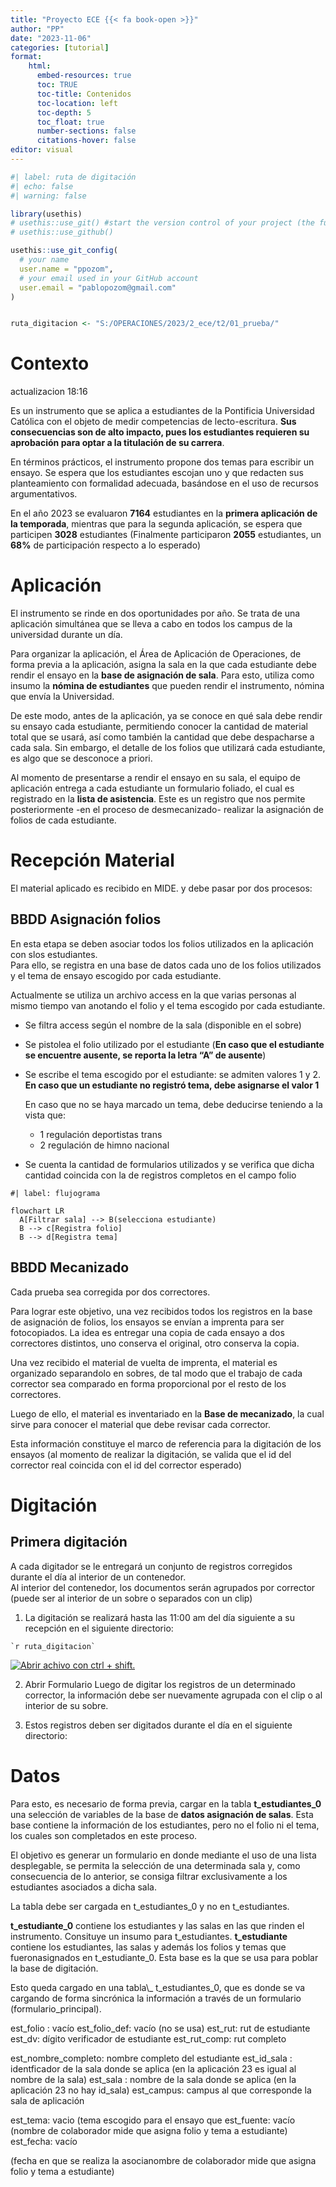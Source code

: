 ```yaml
---
title: "Proyecto ECE {{< fa book-open >}}"
author: "PP"
date: "2023-11-06"
categories: [tutorial]
format: 
    html:
      embed-resources: true
      toc: TRUE
      toc-title: Contenidos
      toc-location: left
      toc-depth: 5
      toc_float: true
      number-sections: false
      citations-hover: false
editor: visual
---
```

<!-- usethis::use_git_config( -->
<!--   # your name -->
<!--   user.name = "ppozom", -->
<!--   # your email used in your GitHub account -->
<!--   user.email = "pablopozom@gmail.com" -->
<!-- ) -->
```r
#| label: ruta de digitación
#| echo: false
#| warning: false

library(usethis)
# usethis::use_git() #start the version control of your project (the function will          ask you if you want to commit your changes and restart RStudio, you can accept it):
# usethis::use_github()

usethis::use_git_config(
  # your name
  user.name = "ppozom",
  # your email used in your GitHub account
  user.email = "pablopozom@gmail.com"
)


ruta_digitacion <- "S:/OPERACIONES/2023/2_ece/t2/01_prueba/"
```

# Contexto

actualizacion 18:16

Es un instrumento que se aplica a estudiantes de la Pontificia Universidad Católica con el objeto de medir competencias de lecto-escritura. **Sus consecuencias son de alto impacto, pues los estudiantes requieren su aprobación para optar a la titulación de su carrera**.

En términos prácticos, el instrumento propone dos temas para escribir un ensayo. Se espera que los estudiantes escojan uno y que redacten sus planteamiento con formalidad adecuada, basándose en el uso de recursos argumentativos.

::: {.callout-note title="Nota"}
En el año 2023 se evaluaron **7164** estudiantes en la **primera aplicación de la temporada**, mientras que para la segunda aplicación, se espera que participen **3028** estudiantes (Finalmente participaron **2055** estudiantes, un **68%** de participación respecto a lo esperado)
:::

# Aplicación

El instrumento se rinde en dos oportunidades por año. Se trata de una aplicación simultánea que se lleva a cabo en todos los campus de la universidad durante un día.

Para organizar la aplicación, el Área de Aplicación de Operaciones, de forma previa a la aplicación, asigna la sala en la que cada estudiante debe rendir el ensayo en la **base de asignación de sala**. Para esto, utiliza como insumo la **nómina de estudiantes** que pueden rendir el instrumento, nómina que envía la Universidad.

De este modo, antes de la aplicación, ya se conoce en qué sala debe rendir su ensayo cada estudiante, permitiendo conocer la cantidad de material total que se usará, así como también la cantidad que debe despacharse a cada sala. Sin embargo, el detalle de los folios que utilizará cada estudiante, es algo que se desconoce a priori.

Al momento de presentarse a rendir el ensayo en su sala, el equipo de aplicación entrega a cada estudiante un formulario foliado, el cual es registrado en la **lista de asistencia**. Este es un registro que nos permite posteriormente -en el proceso de desmecanizado- realizar la asignación de folios de cada estudiante.

# Recepción Material

El material aplicado es recibido en MIDE. y debe pasar por dos procesos:

## BBDD Asignación folios

En esta etapa se deben asociar todos los folios utilizados en la aplicación con slos estudiantes.\
Para ello, se registra en una base de datos cada uno de los folios utilizados y el tema de ensayo escogido por cada estudiante. 

Actualmente se utiliza un archivo access en la que varias personas al mismo tiempo van anotando el folio y el tema escogido por cada estudiante.

::: {.callout-tip title="Flujo de trabajo"}
-   Se filtra access según el nombre de la sala (disponible en el sobre)

-   Se pistolea el folio utilizado por el estudiante (**En caso que el estudiante se encuentre ausente, se reporta la letra "A" de ausente**)

-   Se escribe el tema escogido por el estudiante: se admiten valores 1 y 2. **En caso que un estudiante no registró tema, debe asignarse el valor 1**

    En caso que no se haya marcado un tema, debe deducirse teniendo a la vista que:

    -   1 regulación deportistas trans
    -   2 regulación de himno nacional

-   Se cuenta la cantidad de formularios utilizados y se verifica que dicha cantidad coincida con la de registros completos en el campo folio
:::

```mermaid
#| label: flujograma

flowchart LR
  A[Filtrar sala] --> B(selecciona estudiante)
  B --> c[Registra folio]
  B --> d[Registra tema]
```

## BBDD Mecanizado

Cada prueba sea corregida por dos correctores.

Para lograr este objetivo, una vez recibidos todos los registros en la base de asignación de folios, los ensayos se envían a imprenta para ser fotocopiados. La idea es entregar una copia de cada ensayo a dos correctores distintos, uno conserva el original, otro conserva la copia.

Una vez recibido el material de vuelta de imprenta, el material es organizado separandolo en sobres, de tal modo que el trabajo de cada corrector sea comparado en forma proporcional por el resto de los correctores.\

Luego de ello, el material es inventariado en la **Base de mecanizado**, la cual sirve para conocer el material que debe revisar cada corrector.

Esta información constituye el marco de referencia para la digitación de los ensayos (al momento de realizar la digitación, se valida que el id del corrector real coincida con el id del corrector esperado)

# Digitación

## Primera digitación

A cada digitador se le entregará un conjunto de registros corregidos durante el día al interior de un contenedor.\
Al interior del contenedor, los documentos serán agrupados por corrector (puede ser al interior de un sobre o separados con un clip)

1.  La digitación se realizará hasta las 11:00 am del día siguiente a su recepción en el siguiente directorio:

::: border
```         
`r ruta_digitacion`
```
:::

[![Abrir achivo con ctrl + shift.](imagenes/gif_dig.gif){fig-align="center"}](S:/OPERACIONES/2023/2_ece/t2/01_prueba/)

2.  Abrir Formulario Luego de digitar los registros de un determinado corrector, la información debe ser nuevamente agrupada con el clip o al interior de su sobre.

3.  Estos registros deben ser digitados durante el día en el siguiente directorio:

# Datos

Para esto, es necesario de forma previa, cargar en la tabla **t_estudiantes_0** una selección de variables de la base de **datos asignación de salas**. Esta base contiene la información de los estudiantes, pero no el folio ni el tema, los cuales son completados en este proceso.

El objetivo es generar un formulario en donde mediante el uso de una lista desplegable, se permita la selección de una determinada sala y, como consecuencia de lo anterior, se consiga filtrar exclusivamente a los estudiantes asociados a dicha sala.

::: {.callout-important title="Importante"}
La tabla debe ser cargada en t_estudiantes_0 y no en t_estudiantes.

**t_estudiante_0** contiene los estudiantes y las salas en las que rinden el instrumento. Consituye un insumo para t_estudiantes. **t_estudiante** contiene los estudiantes, las salas y además los folios y temas que fueronasignados en t_estudiante_0. Esta base es la que se usa para poblar la base de digitación.
:::

<!--#  -->

Esto queda cargado en una tabla\\\_ t_estudiantes_0, que es donde se va cargando de forma sincrónica la información a través de un formulario (formulario_principal). <!--#  -->

<!--#  -->

est_folio : vacío est_folio_def: vacío (no se usa) est_rut: rut de estudiante est_dv: dígito verificador de estudiante est_rut_comp: rut completo <!--#  -->

<!--#  -->

est_nombre_completo: nombre completo del estudiante est_id_sala : identficador de la sala donde se aplica (en la aplicación 23 es igual al nombre de la <!--#  -->sala) est_sala : nombre de la sala donde se aplica (en la aplicación 23 no hay id_sala) est_campus: campus al que corresponde la sala de aplicación <!--#  -->

<!--#   -->

est_tema: vacio (tema escogido para el ensayo que est_fuente: vacío (nombre de colaborador mide que asigna folio y tema a estudiante) est_fecha: vacío <!--#  -->

<!--#   -->

(fecha en que se realiza la asocianombre de colaborador mide que asigna folio y tema a estudiante) <!--#  -->

